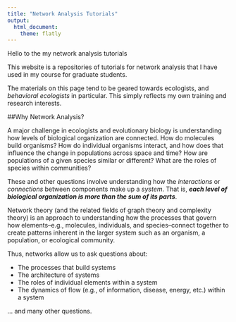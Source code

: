 ```yaml
---
title: "Network Analysis Tutorials"
output: 
  html_document:
    theme: flatly
---
```


Hello to the my network analysis tutorials

This website is a repositories of tutorials for network analysis that I have used in my course for graduate students. 

The materials on this page tend to be geared towards ecologists, and *behavioral ecologists* in particular. This simply reflects my own training and research interests.  

##Why Network Analysis?

A major challenge in ecologists and evolutionary biology is understanding how levels of biological organization are connected. How do molecules build organisms? How do individual organisms interact, and how does that influence the change in populations across space and time? How are populations of a given species similar or different? What are the roles of species within communities? 

These and other questions involve understanding how the *interactions* or *connections* between components make up a *system*. That is, ***each level of biological organization is more than the sum of its parts***. 

Network theory (and the related fields of graph theory and complexity theory) is an approach to understanding how the processes that govern how elements--e.g., molecules, individuals, and species--connect together to create patterns inherent in the larger system such as an organism, a population, or ecological community. 

Thus, networks allow us to ask questions about:

* The processes that build systems
* The architecture of systems
* The roles of individual elements within a system
* The dynamics of flow (e.g., of information, disease, energy, etc.) within a system

... and many other questions. 


